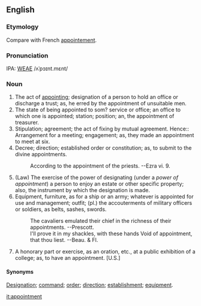 ==English==
===Etymology===
Compare with French [[appointement]].

===Pronunciation===
IPA: [[WEAE]] /ʌˈpɔɪnt.mɛnt/

===Noun===
# The act of [[appointing]]; designation of a person to hold an office or discharge a trust; as, he erred by the  appointment of unsuitable men.
# The state of being appointed to som? service or office; an office to which one is appointed; station; position; an, the appointment of treasurer.
# Stipulation; agreement; the act of fixing by mutual agreement. Hence:: Arrangement for a meeting; engagement; as, they made an appointment to meet at six.
# Decree; direction; established order or constitution; as, to submit to the divine appointments.
#:    According to the appointment of the priests. --Ezra vi. 9.
# (Law) The exercise of the power of designating (under a ''power of appointment'') a person to enjoy an estate or other specific property; also, the instrument by which the designation is made.
# Equipment, furniture, as for a ship or an army; whatever is appointed for use and management; outfit; (pl.) the accouterments of military officers or soldiers, as belts, sashes, swords.
#:    The cavaliers emulated their chief in the richness of their appointments. --Prescott.
#:    I'll prove it in my shackles, with these hands Void of appointment, that thou liest. --Beau. & Fl.
# A honorary part or exercise, as an oration, etc., at a public exhibition of a college; as, to have an appointment. [U.S.]

====Synonyms====
[[Designation]]; [[command]]; [[order]]; [[direction]]; [[establishment]]; [[equipment]].

<!-- material copied from Webster's Revised Unabridged Dictionary (1913) -->

[[it:appointment]]
